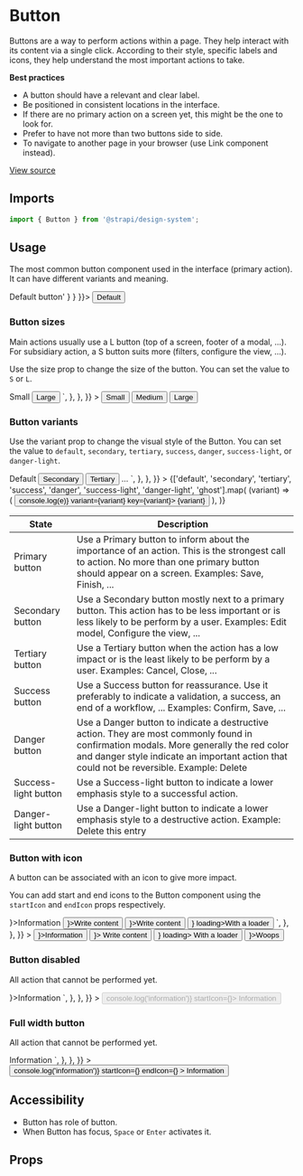 <!--- Button.stories.mdx --->


<Meta title="Design System/Components/Button" component={Button} />

# Button

Buttons are a way to perform actions within a page. They help interact with its content via a single click. According to their style, specific labels and icons, they help understand the most important actions to take.

**Best practices**

- A button should have a relevant and clear label.
- Be positioned in consistent locations in the interface.
- If there are no primary action on a screen yet, this might be the one to look for.
- Prefer to have not more than two buttons side to side.
- To navigate to another page in your browser (use Link component instead).

[View source](https://github.com/strapi/design-system-experiments/tree/main/packages/strapi-design-system/src/Button)

## Imports

```js
import { Button } from '@strapi/design-system';
```

## Usage

The most common button component used in the interface (primary action). It can have different variants and meaning.

<Canvas withSource="open">
  <Story name="base" parameters={{ docs: { source: { code: '<Button>Default button</Button>' } } }}>
    <Button variant="default">Default</Button>
  </Story>
</Canvas>

### Button sizes

Main actions usually use a L button (top of a screen, footer of a modal, ...). For subsidiary action, a S button suits more (filters, configure the view, ...).

Use the size prop to change the size of the button. You can set the value to `S` or `L`.

<Canvas withSource="open">
  <Story
    name="sizes"
    parameters={{
      docs: {
        source: {
          code: `
<Button size="S">Small</Button>
<Button size="L">Large</Button>
`,
        },
      },
    }}
  >
    <Stack spacing={1} horizontal>
      <Button size="S">Small</Button>
      <Button size="M">Medium</Button>
      <Button size="L">Large</Button>
    </Stack>
  </Story>
</Canvas>

### Button variants

Use the variant prop to change the visual style of the Button.
You can set the value to `default`, `secondary`, `tertiary`, `success`, `danger`, `success-light`, or `danger-light`.

<Canvas withSource="open">
  <Story
    name="variants"
    parameters={{
      docs: {
        source: {
          code: `
<Button variant='default'>Default</Button>
<Button variant='secondary'>Secondary</Button>
<Button variant='tertiary'>Tertiary</Button>
...
  `,
        },
      },
    }}
  >
    <Stack spacing={2} horizontal>
      {['default', 'secondary', 'tertiary', 'success', 'danger', 'success-light', 'danger-light', 'ghost'].map(
        (variant) => (
          <Button onClick={(e) => console.log(e)} variant={variant} key={variant}>
            {variant}
          </Button>
        ),
      )}
    </Stack>
  </Story>
</Canvas>

| State                | Description                                                                                                                                                                                                                         |
| -------------------- | ----------------------------------------------------------------------------------------------------------------------------------------------------------------------------------------------------------------------------------- |
| Primary button       | Use a Primary button to inform about the importance of an action. This is the strongest call to action. No more than one primary button should appear on a screen. Examples: Save, Finish, ...                                      |
| Secondary button     | Use a Secondary button mostly next to a primary button. This action has to be less important or is less likely to be perform by a user. Examples: Edit model, Configure the view, ...                                               |
| Tertiary button      | Use a Tertiary button when the action has a low impact or is the least likely to be perform by a user. Examples: Cancel, Close, ...                                                                                                 |
| Success button       | Use a Success button for reassurance. Use it preferably to indicate a validation, a success, an end of a workflow, ... Examples: Confirm, Save, ...                                                                                 |
| Danger button        | Use a Danger button to indicate a destructive action. They are most commonly found in confirmation modals. More generally the red color and danger style indicate an important action that could not be reversible. Example: Delete |
| Success-light button | Use a Success-light button to indicate a lower emphasis style to a successful action.                                                                                                                                               |
| Danger-light button  | Use a Danger-light button to indicate a lower emphasis style to a destructive action. Example: Delete this entry                                                                                                                    |

### Button with icon

A button can be associated with an icon to give more impact.

You can add start and end icons to the Button component using the `startIcon` and `endIcon` props respectively.

<Canvas withSource="open">
  <Story
    name="icons"
    parameters={{
      docs: {
        source: {
          code: `
<Button startIcon={<Information />}>Information</Button>
<Button variant='secondary' endIcon={<Write />}>Write content</Button>
<Button variant='secondary' endIcon={<Write />}>Write content</Button>
<Button startIcon={<Information />} loading>With a loader</Button>
`,
        },
      },
    }}
  >
    <Stack spacing={2} horizontal>
      <Button startIcon={<Information />}>Information</Button>
      <Button variant="secondary" endIcon={<Write />}>
        Write content
      </Button>
      <Button startIcon={<Information />} loading>
        With a loader
      </Button>
      <Button startIcon={<Plus />}>Woops</Button>
    </Stack>
  </Story>
</Canvas>

### Button disabled

All action that cannot be performed yet.

<Canvas withSource="open">
  <Story
    name="disabled"
    parameters={{
      docs: {
        source: {
          code: `
<Button disabled startIcon={<Information />}>Information</Button>
`,
        },
      },
    }}
  >
    <Box paddingRight={1}>
      <Button disabled onClick={() => console.log('information')} startIcon={<Information />}>
        Information
      </Button>
    </Box>
  </Story>
</Canvas>

### Full width button

All action that cannot be performed yet.

<Canvas withSource="open">
  <Story
    name="fullWidth"
    parameters={{
      docs: {
        source: {
          code: `
<Button fullWidth>Information</Button>
`,
        },
      },
    }}
  >
    <Box paddingRight={1}>
      <Button
        fullWidth
        onClick={() => console.log('information')}
        startIcon={<Information />}
        endIcon={<Information />}
      >
        Information
      </Button>
    </Box>
  </Story>
</Canvas>

## Accessibility

- Button has role of button.
- When Button has focus, `Space` or `Enter` activates it.

## Props

<ArgsTable of={Button} />
